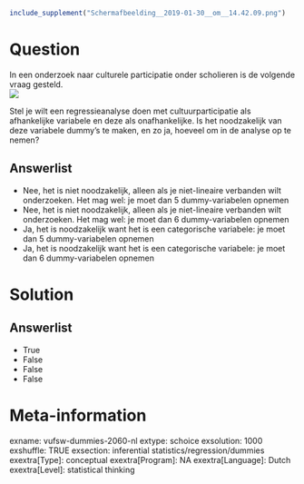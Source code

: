```r
include_supplement("Schermafbeelding__2019-01-30__om__14.42.09.png")
```

Question
========
In een onderzoek naar culturele participatie onder scholieren is de
volgende vraag gesteld.  
![](Schermafbeelding__2019-01-30__om__14.42.09.png)
  
Stel je wilt een regressieanalyse doen met cultuurparticipatie als
afhankelijke variabele en deze als onafhankelijke. Is het noodzakelijk
van deze variabele dummy’s te maken, en zo ja, hoeveel om in de analyse
op te nemen?

Answerlist
----------
* Nee, het is niet noodzakelijk, alleen als je niet-lineaire verbanden
  wilt onderzoeken. Het mag wel: je moet dan 5 dummy-variabelen opnemen
* Nee, het is niet noodzakelijk, alleen als je niet-lineaire verbanden
  wilt onderzoeken. Het mag wel: je moet dan 6 dummy-variabelen opnemen
* Ja, het is noodzakelijk want het is een categorische variabele: je moet
  dan 5 dummy-variabelen opnemen
* Ja, het is noodzakelijk want het is een categorische variabele: je moet
  dan 6 dummy-variabelen opnemen

Solution
========










Answerlist
----------
* True
* False
* False
* False

Meta-information
================
exname: vufsw-dummies-2060-nl
extype: schoice
exsolution: 1000
exshuffle: TRUE
exsection: inferential statistics/regression/dummies
exextra[Type]: conceptual
exextra[Program]: NA
exextra[Language]: Dutch
exextra[Level]: statistical thinking

